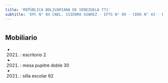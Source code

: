 ```yaml
---
title: 'REPÚBLICA BOLIVARIANA DE VENEZUELA 771'
subtitle: 'EPC N° 04 CNEL. ISIDORO SUAREZ - IFTS N° 09 - CENS N° 43 - ESEA EN DANZA MASTRAZZI CURSO VOCACIONAL DE DANZA Y EXPRESIÓN CORPORAL JUVENIL N° 08 - JIN D (EPCJS 04/03°) [S]'
---
```


#


## Mobiliario

*  (2021) : escritorio 2 

*  (2021) : mesa pupitre doble 30 

*  (2021) : silla escolar 62 




